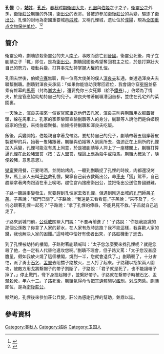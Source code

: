 {{不是|孔鯉}}
'''孔悝'''（{{bd|？||？||catIdx=K孔}}），[[姞姓|'''姞'''姓]]，[[孔氏|'''孔'''氏]]，[[春秋时期|春秋时期]][[衛國|衛國]][[大夫|大夫]]，[[孔圉|孔圉]]與[[伯姬|伯姬]]之子之子，[[衛靈公|衛靈公]]之外孫，[[衞後莊公|衞後莊公]]蒯聵的外甥，[[衞出公|衞出公]]的表哥。曾被迫參加[[衞後莊公|衞後莊公]]的兵變，驅逐了[[衞出公|衞出公]]。孔悝的封地為衛國重要城邑[[戚城|戚城]]，又稱孔悝城，遗址位於[[濮陽|濮陽]]，現為[[全国重点文物保护单位|全国重点文物保护单位]]。<ref>{{cite web |url=http://www.kaogu.cn/en/News/New_discoveries/2015/0529/50423.html |title=A walled Site of Longshan Period Found in Qicheng, Henan Province |date=2015-05-29 |publisher=中國社會科學院考古研究所 |access-date=2015-05-31 |archive-date=2016-03-05 |archive-url=https://web.archive.org/web/20160305010208/http://www.kaogu.cn/en/News/New_discoveries/2015/0529/50423.html |dead-url=no }}</ref><ref>{{cite web |url=http://www.ha.xinhuanet.com/xhzt/2006-11/30/content_13067518.htm |title=戚城遗址 |date=2006-11-30 |publisher=新华网 |deadurl=yes |archiveurl=https://web.archive.org/web/20120605074907/http://www.ha.xinhuanet.com/xhzt/2006-11/30/content_13067518.htm |archivedate=2012-06-05 |access-date=2015-05-31 }}</ref>

==簡介==
衛靈公時，蒯聵欲殺衛靈公的夫人[[南子|南子]]，事敗而逃亡到[[晉國|晉國]]。衛靈公死後，南子立蒯聵之子「輒」即位，是為[[衞出公|衞出公]]。蒯聵回國後希望奪回君主之位，於是打算壯大自己的勢力，發動兵變，打算事先劫持掌握大權的孔悝。

孔圉去世後，伯姬[[守寡|守寡]]無聊，與一位高大俊美的僕人[[渾良夫|渾良夫]]私通，並透過渾良夫去聯繫蒯聵。蒯聵對渾良夫承諾：「如果你能協助我奪回君位，我會讓你穿[[冕服|冕服]]並搭乘有帷幕的[[馬車|馬車]]（封為[[卿大夫|卿大夫]]），還要免你三次死罪（給予[[鐵券|鐵券]]）。」伯姬為了情夫，於是答應協助劫持自己的兒子。渾良夫帶著蒯聵潛回首都，並住在孔宅外的菜園裏。

一天晚上，渾良夫招來一個[[宦官|宦官]]駕車送他們去孔家，渾良夫則與蒯聵用衣服蓋著頭，躲在馬車上。孔家的家臣欒甯查驗蒯聵等人的身分，蒯聵等人說他們是伯姬親戚家的[[侍妾|侍妾]]，來找伯姬聚餐。伯姬招待蒯聵和渾良夫吃飯。

飯後，兵變開始，伯姬親自拿著戈帶路，要劫持自己的兒子，蒯聵帶著五個穿著皮製鎧甲的兵，抬著一隻豬跟著。蒯聵與伯姬等人到廁所去，強迫正在上廁所的孔悝加入兵變，孔悝可能沒有馬上同意，於是被蒯聵等人押上了一座樓閣上，蒯聵打算逼孔悝在此殺豬盟誓（按：古人盟誓，理論上應為殺牛或殺馬。蒯聵大概急了，隨便殺豬，意思意思）。

[[欒甯|欒甯]]要用餐，正要喝酒，並開始烤肉。一聽到蒯聵捉了孔悝的時候，肉都還沒烤熟，馬上派人去叫[[子路|子路]]救孔悝。欒寧自己前去救衛出公，命[[車夫|車夫]]「獲」駕車，自己趕緊拿著烤肉跟酒在車上喫喝，趕往宮內接應衛出公，並把衛出公送往魯國避難。

子路一聽說事變發生，就要趕到孔悝家去救孔悝，但遇到剛逃出城的[[孔子弟子|孔門]]師弟[[子羔|子羔]]。子羔說：“城門已關了。”子路說：“我還是去看看罷。”子羔說：“來不及了，你何必跟著孔悝一起死？”子路說：“拿了孔悝的俸祿，不能見死不救。”子羔就自己逃走了。

子路來到城門前，[[公孫敢|公孫敢]]關緊大門說：“不要再前進了！”子路說：“你是我認識的那個公孫敢？你拿了人家的薪水，在人家有危時逃跑？我不能這樣，我喜歡人家的錢，我也解決人家的困難。”這時城中恰好有使者出來，子路趁機衝了進去。

到了孔悝被劫持的樓閣，子路對著蒯聵喊叫：“太子您怎麼要來找孔悝呢？就是您殺了他，也一定有人代替他進攻您啊。”蒯聵不理會，但子路又罵：「太子您沒甚麼膽量，假如我放火燒了這個樓閣，燒到一半，您就會退兵了。」蒯聵聽了，十分害怕，派了勇士[[石乞|石乞]]、[[盂黶|盂黶]]去阻擋子路放火，三人打了起來。子路難以招架兩人圍攻，被敵方用戈將繫帽子的帶子割斷了，子路說：「君子就是死了，也不能讓帽子掉了。」停止戰鬥，彎下身撿起帽子，並繫好帶子。子路就在繫帶子時被石乞、盂黶殺死，年六十三。子路死後，蒯聵氣得命令把其遺體施以[[醢刑|醢刑]]，剁成肉醬。蒯聵即位，是為[[衛後莊公|衛後莊公]]。

顯然的，孔悝後來參加莊公兵變，莊公為感謝孔悝的幫助，銘鼎以誌。

==參考資料==
{{reflist}}

[[Category:春秋人|Category:春秋人]]
[[Category:姞姓|Category:姞姓]]
[[Category:卫国人|Category:卫国人]]